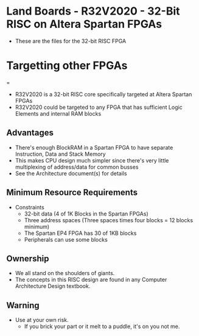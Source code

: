 = Land Boards - R32V2020 - 32-Bit RISC on Altera Spartan FPGAs =

* These are the files for the 32-bit RISC FPGA

= Targetting other FPGAs ==

* R32V2020 is a 32-bit RISC core specifically targeted at Altera Spartan FPGAs
* R32V2020 could be targeted to any FPGA that has sufficient Logic Elements and internal RAM blocks

== Advantages ==

* There's enough BlockRAM in a Spartan FPGA to have separate Instruction, Data and Stack Memory
* This makes CPU design much simpler since there's very little multiplexing of address/data for common busses
* See the Architecture document(s) for details

== Minimum Resource Requirements ==

* Constraints
** 32-bit data (4 of 1K Blocks in the Spartan FPGAs)
** Three address spaces (Three spaces times four blocks = 12 blocks minimum)
** The Spartan EP4 FPGA has 30 of 1KB blocks
** Peripherals can use some blocks

== Ownership ==

* We all stand on the shoulders of giants.
* The concepts in this RISC design are found in any Computer Architecture Design textbook.

== Warning ==

* Use at your own risk.
** If you brick your part or it melt to a puddle, it's on you not me.
